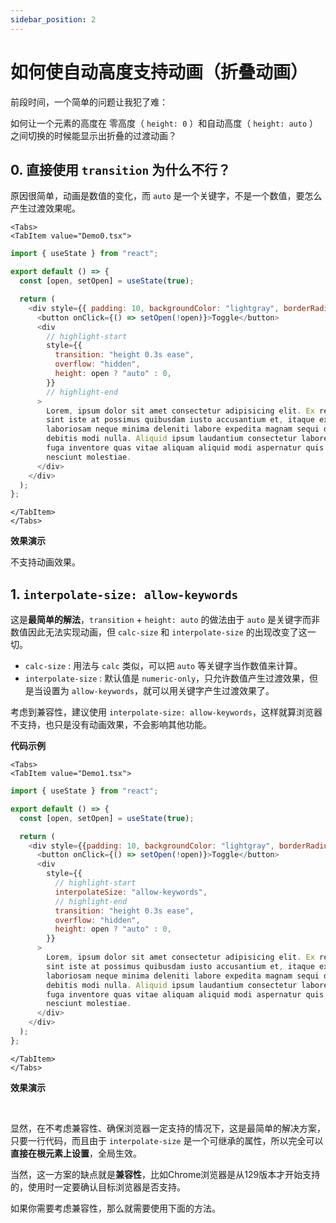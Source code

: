 ```yaml
---
sidebar_position: 2
---
```



# 如何使自动高度支持动画（折叠动画）

前段时间，一个简单的问题让我犯了难：

如何让一个元素的高度在 零高度（ `height: 0` ）和自动高度（ `height: auto` ）之间切换的时候能显示出折叠的过渡动画？

## 0. 直接使用 `transition` 为什么不行？

原因很简单，动画是数值的变化，而 `auto` 是一个关键字，不是一个数值，要怎么产生过渡效果呢。

```mdx-code-block
<Tabs>
<TabItem value="Demo0.tsx">
```

```js
import { useState } from "react";

export default () => {
  const [open, setOpen] = useState(true);

  return (
    <div style={{ padding: 10, backgroundColor: "lightgray", borderRadius: 5 }}>
      <button onClick={() => setOpen(!open)}>Toggle</button>
      <div
        // highlight-start
        style={{
          transition: "height 0.3s ease",
          overflow: "hidden",
          height: open ? "auto" : 0,
        }}
        // highlight-end
      >
        Lorem, ipsum dolor sit amet consectetur adipisicing elit. Ex repellendus
        sint iste at possimus quibusdam iusto accusantium et, itaque explicabo
        laboriosam neque minima deleniti labore expedita magnam sequi dolorum,
        debitis modi nulla. Aliquid ipsum laudantium consectetur labore? Ex,
        fuga inventore quas vitae aliquam aliquid modi aspernatur quis est
        nesciunt molestiae.
      </div>
    </div>
  );
};
```

```mdx-code-block
</TabItem>
</Tabs>
```

**效果演示**

不支持动画效果。


<Demo0 />

## 1. `interpolate-size: allow-keywords`

这是**最简单的解法**，`transition` + `height: auto` 的做法由于 `auto` 是关键字而非数值因此无法实现动画，但 `calc-size` 和 `interpolate-size` 的出现改变了这一切。

- `calc-size` : 用法与 `calc` 类似，可以把 `auto` 等关键字当作数值来计算。
- `interpolate-size` : 默认值是 `numeric-only`，只允许数值产生过渡效果，但是当设置为 `allow-keywords`，就可以用关键字产生过渡效果了。

考虑到兼容性，建议使用 `interpolate-size: allow-keywords`，这样就算浏览器不支持，也只是没有动画效果，不会影响其他功能。

**代码示例**

```mdx-code-block
<Tabs>
<TabItem value="Demo1.tsx">
```

```js
import { useState } from "react";

export default () => {
  const [open, setOpen] = useState(true);

  return (
    <div style={{padding: 10, backgroundColor: "lightgray", borderRadius: 5}}>
      <button onClick={() => setOpen(!open)}>Toggle</button>
      <div
        style={{
          // highlight-start
          interpolateSize: "allow-keywords",
          // highlight-end
          transition: "height 0.3s ease",
          overflow: "hidden",
          height: open ? "auto" : 0,
        }}
      >
        Lorem, ipsum dolor sit amet consectetur adipisicing elit. Ex repellendus
        sint iste at possimus quibusdam iusto accusantium et, itaque explicabo
        laboriosam neque minima deleniti labore expedita magnam sequi dolorum,
        debitis modi nulla. Aliquid ipsum laudantium consectetur labore? Ex,
        fuga inventore quas vitae aliquam aliquid modi aspernatur quis est
        nesciunt molestiae.
      </div>
    </div>
  );
};
```

```mdx-code-block
</TabItem>
</Tabs>
```

**效果演示**


<Demo1 />

<br />

显然，在不考虑兼容性、确保浏览器一定支持的情况下，这是最简单的解决方案，只要一行代码，而且由于 `interpolate-size` 是一个可继承的属性，所以完全可以**直接在根元素上设置**，全局生效。

当然，这一方案的缺点就是**兼容性**，比如Chrome浏览器是从129版本才开始支持的，使用时一定要确认目标浏览器是否支持。

如果你需要考虑兼容性，那么就需要使用下面的方法。
